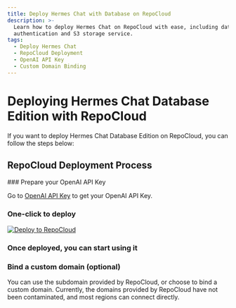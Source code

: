 ```yaml
---
title: Deploy Hermes Chat with Database on RepoCloud
description: >-
  Learn how to deploy Hermes Chat on RepoCloud with ease, including database,
  authentication and S3 storage service.
tags:
  - Deploy Hermes Chat
  - RepoCloud Deployment
  - OpenAI API Key
  - Custom Domain Binding
---
```


# Deploying Hermes Chat Database Edition with RepoCloud

If you want to deploy Hermes Chat Database Edition on RepoCloud, you can follow the steps below:

## RepoCloud Deployment Process

<Steps>
  ### Prepare your OpenAI API Key

  Go to [OpenAI API Key](https://platform.openai.com/account/api-keys) to get your OpenAI API Key.

  ### One-click to deploy

  [![Deploy to RepoCloud](https://d16t0pc4846x52.cloudfront.net/deploy.svg)](https://repocloud.io/details/?app_id=248)

  ### Once deployed, you can start using it

  ### Bind a custom domain (optional)

  You can use the subdomain provided by RepoCloud, or choose to bind a custom domain. Currently, the domains provided by RepoCloud have not been contaminated, and most regions can connect directly.
</Steps>
